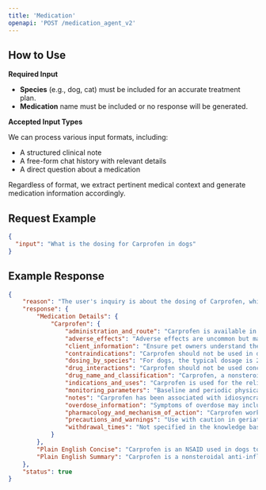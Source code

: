 ```yaml
---
title: 'Medication'
openapi: 'POST /medication_agent_v2'
---
```


## How to Use

**Required Input**
- **Species** (e.g., dog, cat) must be included for an accurate treatment plan.
- **Medication** name must be included or no response will be generated.

**Accepted Input Types**

We can process various input formats, including:
- A structured clinical note
- A free-form chat history with relevant details
- A direct question about a medication


Regardless of format, we extract pertinent medical context and generate medication information accordingly.

## Request Example

```json
{
  "input": "What is the dosing for Carprofen in dogs"
}
```


## Example Response
```json
{
    "reason": "The user's inquiry is about the dosing of Carprofen, which is a medication used in veterinary medicine for dogs. This is directly relevant to veterinary medicine medication.",
    "response": {
        "Medication Details": {
            "Carprofen": {
                "administration_and_route": "Carprofen is available in tablet form and is administered orally. It can be given with or without food, but administering with food may reduce the risk of gastrointestinal upset.",
                "adverse_effects": "Adverse effects are uncommon but may include gastrointestinal issues (vomiting, diarrhea, inappetence), lethargy, and in rare cases, hepatocellular damage or renal disease. Other potential effects include neurologic, hematologic, dermatologic, and hypersensitivity reactions.",
                "client_information": "Ensure pet owners understand the importance of adhering to the prescribed dosage and administration schedule. Advise them to monitor for any signs of adverse effects and to keep the medication out of reach of children and other animals.",
                "contraindications": "Carprofen should not be used in dogs with known hypersensitivity to the drug, or in dogs with pre-existing liver or kidney disease, bleeding disorders, or gastrointestinal ulcers.",
                "dosing_by_species": "For dogs, the typical dosage is 2.2 mg/kg (1 mg/lb) given orally twice daily or 4.4 mg/kg (2 mg/lb) once daily. The exact dosage may vary based on the specific condition being treated and the individual dog's response.",
                "drug_interactions": "Carprofen should not be used concurrently with other NSAIDs or corticosteroids due to increased risk of gastrointestinal ulceration. Caution is advised when used with other medications that affect renal function.",
                "drug_name_and_classification": "Carprofen, a nonsteroidal anti-inflammatory drug (NSAID). Trade names include Rimadyl, Novox, and Vetprofen.",
                "indications_and_uses": "Carprofen is used for the relief of pain and inflammation associated with osteoarthritis and for the management of postoperative pain in dogs.",
                "monitoring_parameters": "Baseline and periodic physical examinations, complete blood count (CBC), serum chemistry panel with electrolytes, and urinalysis are recommended to monitor for potential adverse effects.",
                "notes": "Carprofen has been associated with idiosyncratic hepatotoxicity, particularly in Labrador Retrievers, although this breed is commonly treated with the drug. The incidence of hepatopathy is low, approximately 0.05% or less.",
                "overdose_information": "Symptoms of overdose may include gastrointestinal distress, renal failure, and hepatotoxicity. Treatment involves immediate discontinuation of the drug, supportive care, and symptomatic treatment.",
                "pharmacology_and_mechanism_of_action": "Carprofen works by inhibiting cyclooxygenase (COX) enzymes, which are involved in the synthesis of prostaglandins. Prostaglandins are mediators of inflammation and pain, so their inhibition results in reduced inflammation and analgesia.",
                "precautions_and_warnings": "Use with caution in geriatric dogs or those with pre-existing conditions such as dehydration, renal or hepatic insufficiency. The safety of carprofen in pregnant, breeding, or lactating dogs has not been established.",
                "withdrawal_times": "Not specified in the knowledge base"
            }
        },
        "Plain English Concise": "Carprofen is an NSAID used in dogs to relieve pain and inflammation from osteoarthritis and postoperative pain, dosed at 2.2 mg/kg twice daily or 4.4 mg/kg once daily. Avoid use in dogs with liver or kidney disease, and monitor for gastrointestinal or hepatic adverse effects.",
        "Plain English Summary": "Carprofen is a nonsteroidal anti-inflammatory drug (NSAID) used in dogs to alleviate pain and inflammation associated with osteoarthritis and to manage postoperative pain. The typical dosage for dogs is 2.2 mg/kg administered orally twice daily or 4.4 mg/kg once daily, with adjustments made based on individual patient needs. It should not be used in dogs with known hypersensitivity, liver or kidney disease, or bleeding disorders, and caution is advised in geriatric or compromised dogs. Adverse effects, though uncommon, may include gastrointestinal issues and, rarely, hepatocellular damage, with Labrador Retrievers potentially at increased risk for idiosyncratic hepatotoxicity. Monitoring with regular physical exams and lab work is recommended, and concurrent use with other NSAIDs or corticosteroids should be avoided to prevent gastrointestinal complications."
    },
    "status": true
}

